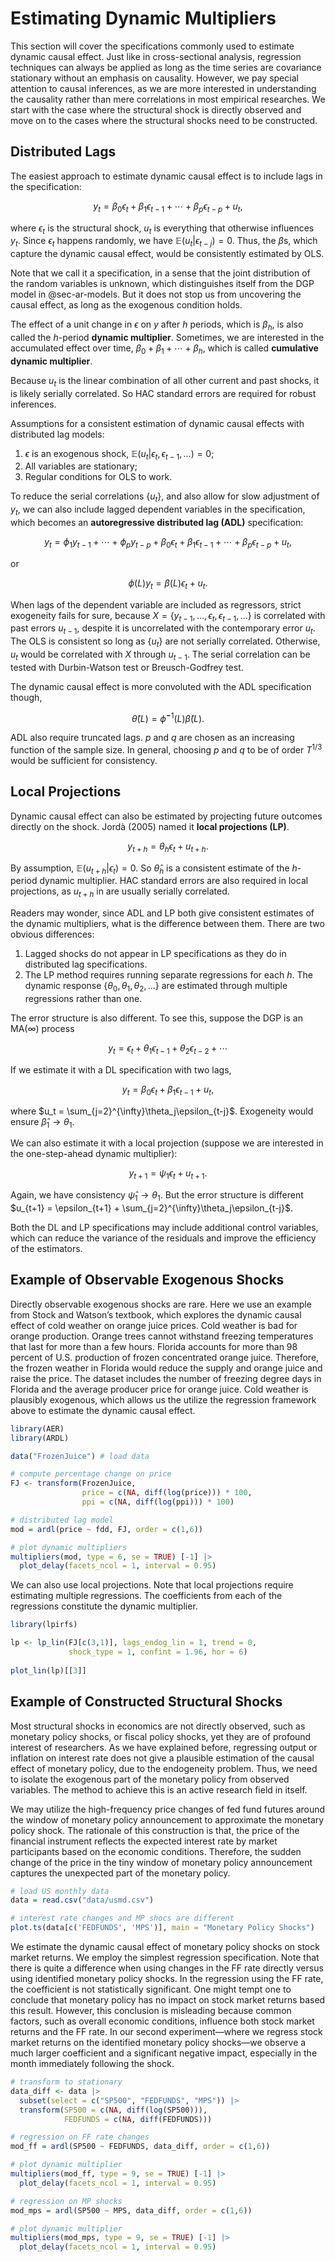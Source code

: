 # Estimating Dynamic Multipliers

This section will cover the specifications commonly used to estimate
dynamic causal effect. Just like in cross-sectional analysis, regression
techniques can always be applied as long as the time series are
covariance stationary without an emphasis on causality. However, we pay
special attention to causal inferences, as we are more interested in
understanding the causality rather than mere correlations in most
empirical researches. We start with the case where the structural shock
is directly observed and move on to the cases where the structural
shocks need to be constructed.

## Distributed Lags

The easiest approach to estimate dynamic causal effect is to include
lags in the specification:

$$
y_t = \beta_0\epsilon_t + \beta_1\epsilon_{t-1} + \cdots + \beta_p\epsilon_{t-p} + u_t,
$$

where $\epsilon_t$ is the structural shock, $u_t$ is everything that
otherwise influences $y_t$. Since $\epsilon_t$ happens randomly, we have
$\mathbb E(u_t |\epsilon_{t-j}) = 0$. Thus, the $\beta$s, which capture
the dynamic causal effect, would be consistently estimated by OLS.

Note that we call it a specification, in a sense that the joint
distribution of the random variables is unknown, which distinguishes
itself from the DGP model in @sec-ar-models. But it does not stop us
from uncovering the causal effect, as long as the exogenous condition
holds.

The effect of a unit change in $\epsilon$ on $y$ after $h$ periods,
which is $\beta_{h}$, is also called the $h$-period **dynamic
multiplier**. Sometimes, we are interested in the accumulated effect
over time, $\beta_0+\beta_1+\cdots+\beta_h$, which is called
**cumulative dynamic multiplier**.

Because $u_t$ is the linear combination of all other current and past
shocks, it is likely serially correlated. So HAC standard errors are
required for robust inferences.

::: {#prp-adl}
Assumptions for a consistent estimation of dynamic causal effects with
distributed lag models:

1.  $\epsilon$ is an exogenous shock,
    $\mathbb E(u_t|\epsilon_t,\epsilon_{t-1},...)=0$;
2.  All variables are stationary;
3.  Regular conditions for OLS to work.
:::

To reduce the serial correlations $\{u_t\}$, and also allow for slow
adjustment of $y_t$, we can also include lagged dependent variables in
the specification, which becomes an **autoregressive distributed lag
(ADL)** specification:

$$
y_t = \phi_1 y_{t-1} + \cdots + \phi_p y_{t-p} + \beta_0\epsilon_t + \beta_1\epsilon_{t-1} + \cdots + \beta_p\epsilon_{t-p} + u_t,
$$

or

$$
\phi(L) y_t = \beta(L) \epsilon_t + u_t.
$$

When lags of the dependent variable are included as regressors, strict
exogeneity fails for sure, because
$X=\{y_{t-1},\dots,\epsilon_t, \epsilon_{t-1},\dots\}$ is correlated
with past errors $u_{t-1}$, despite it is uncorrelated with the
contemporary error $u_t$. The OLS is consistent so long as $\{u_t\}$ are
not serially correlated. Otherwise, $u_t$ would be correlated with $X$
through $u_{t-1}$. The serial correlation can be tested with
Durbin-Watson test or Breusch-Godfrey test.

The dynamic causal effect is more convoluted with the ADL specification
though,

$$
\hat\theta(L) = \hat\phi^{-1}(L) \hat\beta(L).
$$

ADL also require truncated lags. $p$ and $q$ are chosen as an increasing
function of the sample size. In general, choosing $p$ and $q$ to be of
order $T^{1/3}$ would be sufficient for consistency.

## Local Projections

Dynamic causal effect can also be estimated by projecting future
outcomes directly on the shock. Jordà (2005) named it **local
projections (LP)**.

$$
y_{t+h} = \theta_h \epsilon_t + u_{t+h}.
$$

By assumption, $\mathbb E(u_{t+h}|\epsilon_t)=0$. So $\hat\theta_h$ is a
consistent estimate of the $h$-period dynamic multiplier. HAC standard
errors are also required in local projections, as $u_{t+h}$ in are
usually serially correlated.

Readers may wonder, since ADL and LP both give consistent estimates of
the dynamic multipliers, what is the difference between them. There are
two obvious differences:

1.  Lagged shocks do not appear in LP specifications as they do in
    distributed lag specifications.
2.  The LP method requires running separate regressions for each $h$.
    The dynamic response $\{\theta_0,\theta_1,\theta_2, \dots\}$ are
    estimated through multiple regressions rather than one.

The error structure is also different. To see this, suppose the DGP is
an MA($\infty$) process

$$
y_t = \epsilon_t + \theta_1\epsilon_{t-1} + \theta_2\epsilon_{t-2} +\cdots
$$

If we estimate it with a DL specification with two lags,

$$
y_t = \beta_0\epsilon_t + \beta_1\epsilon_{t-1} + u_t,
$$

where $u_t = \sum_{j=2}^{\infty}\theta_j\epsilon_{t-j}$. Exogeneity
would ensure $\hat\beta_1 \to \theta_1$.

We can also estimate it with a local projection (suppose we are
interested in the one-step-ahead dynamic multiplier):

$$
y_{t+1} = \psi_1\epsilon_t + u_{t+1}.
$$

Again, we have consistency $\hat\psi_1\to\theta_1$. But the error
structure is different
$u_{t+1} = \epsilon_{t+1} + \sum_{j=2}^{\infty}\theta_j\epsilon_{t-j}$.

Both the DL and LP specifications may include additional control
variables, which can reduce the variance of the residuals and improve
the efficiency of the estimators.

## Example of Observable Exogenous Shocks

Directly observable exogenous shocks are rare. Here we use an example
from Stock and Watson's textbook, which explores the dynamic causal
effect of cold weather on orange juice prices. Cold weather is bad for
orange production. Orange trees cannot withstand freezing temperatures
that last for more than a few hours. Florida accounts for more than 98
percent of U.S. production of frozen concentrated orange juice.
Therefore, the frozen weather in Florida would reduce the supply and
orange juice and raise the price. The dataset includes the number of
freezing degree days in Florida and the average producer price for
orange juice. Cold weather is plausibly exogenous, which allows us the
utilize the regression framework above to estimate the dynamic causal
effect.

```r

library(AER)
library(ARDL)

data("FrozenJuice") # load data

# compute percentage change on price
FJ <- transform(FrozenJuice, 
                price = c(NA, diff(log(price))) * 100, 
                ppi = c(NA, diff(log(ppi))) * 100)

# distributed lag model
mod = ardl(price ~ fdd, FJ, order = c(1,6))

# plot dynamic multipliers
multipliers(mod, type = 6, se = TRUE) [-1] |> 
  plot_delay(facets_ncol = 1, interval = 0.95)
```

We can also use local projections. Note that local projections require
estimating multiple regressions. The coefficients from each of the
regressions constitute the dynamic multiplier.

```r
library(lpirfs)

lp <- lp_lin(FJ[c(3,1)], lags_endog_lin = 1, trend = 0,
             shock_type = 1, confint = 1.96, hor = 6)
  
plot_lin(lp)[[3]]
```

## Example of Constructed Structural Shocks

Most structural shocks in economics are not directly observed, such as
monetary policy shocks, or fiscal policy shocks, yet they are of
profound interest of researchers. As we have explained before,
regressing output or inflation on interest rate does not give a
plausible estimation of the causal effect of monetary policy, due to the
endogeneity problem. Thus, we need to isolate the exogenous part of the
monetary policy from observed variables. The method to achieve this is
an active research field in itself.

We may utilize the high-frequency price changes of fed fund futures
around the window of monetary policy announcement to approximate the
monetary policy shock. The rationale of this construction is that, the
price of the financial instrument reflects the expected interest rate by
market participants based on the economic conditions. Therefore, the
sudden change of the price in the tiny window of monetary policy
announcement captures the unexpected part of the monetary policy.

```r
# load US monthly data
data = read.csv("data/usmd.csv") 

# interest rate changes and MP shocs are different
plot.ts(data[c('FEDFUNDS', 'MPS')], main = "Monetary Policy Shocks")
```

We estimate the dynamic causal effect of monetary policy shocks on stock
market returns. We employ the simplest regression specification. Note
that there is quite a difference when using changes in the FF rate
directly versus using identified monetary policy shocks. In the
regression using the FF rate, the coefficient is not statistically
significant. One might tempt one to conclude that monetary policy has no
impact on stock market returns based this result. However, this
conclusion is misleading because common factors, such as overall
economic conditions, influence both stock market returns and the FF
rate. In our second experiment—where we regress stock market returns on
the identified monetary policy shocks—we observe a much larger
coefficient and a significant negative impact, especially in the month
immediately following the shock.

```r
# transform to stationary
data_diff <- data |> 
  subset(select = c("SP500", "FEDFUNDS", "MPS")) |> 
  transform(SP500 = c(NA, diff(log(SP500))),
            FEDFUNDS = c(NA, diff(FEDFUNDS)))

# regression on FF rate changes
mod_ff = ardl(SP500 ~ FEDFUNDS, data_diff, order = c(1,6)) 

# plot dynamic multiplier
multipliers(mod_ff, type = 9, se = TRUE) [-1] |> 
  plot_delay(facets_ncol = 1, interval = 0.95)
```

```r
# regression on MP shocks
mod_mps = ardl(SP500 ~ MPS, data_diff, order = c(1,6)) 

# plot dynamic multiplier
multipliers(mod_mps, type = 9, se = TRUE) [-1] |> 
  plot_delay(facets_ncol = 1, interval = 0.95)
```
